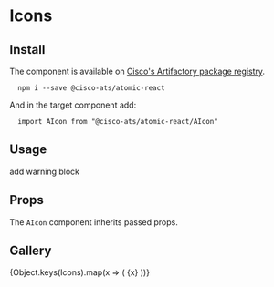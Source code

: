 

<Meta title="Components/Icons" component={AIcon} />

# Icons

## Install

The component is available on [Cisco's Artifactory package registry](https://devhub.cisco.com/artifactory/webapp/#/home).

```
  npm i --save @cisco-ats/atomic-react
```

And in the target component add:

```
  import AIcon from "@cisco-ats/atomic-react/AIcon"
```

## Usage

<Preview>
  <AIcon size="large">add</AIcon>
  <AIcon color="#dd2">warning</AIcon>
  <AIcon size="32" color="red">block</AIcon>
</Preview>

## Props

The `AIcon` component inherits passed props.

<Props of={AIcon} />

## Gallery

<IconGallery>
  {Object.keys(Icons).map(x => (
    <IconItem name={x} key={x}><AIcon>{x}</AIcon></IconItem>
  ))}
</IconGallery>
